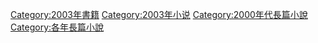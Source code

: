 {{cat year nav
| year = 2003
| cat = 長篇小說
| sortkey = 長篇小說
| article = 長篇小說
| in = 
}}

[[Category:2003年書籍|Category:2003年書籍]]
[[Category:2003年小说|Category:2003年小说]]
[[Category:2000年代長篇小說|Category:2000年代長篇小說]]
[[Category:各年長篇小說|Category:各年長篇小說]]